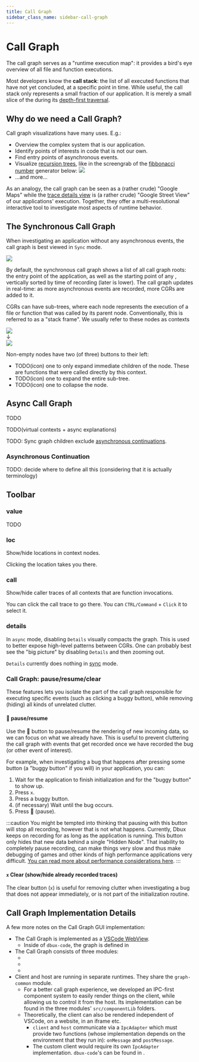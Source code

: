 ```yaml
---
title: Call Graph
sidebar_class_name: sidebar-call-graph
---
```


# Call Graph <DarkLightImg src="tree.svg" width={56} />


<TOC toc={toc} />

The call graph serves as a "runtime execution map": it provides a bird's eye overview of all file and function executions.

Most developers know the **call stack**: the list of all executed functions that have not yet concluded, at a specific point in time. While useful, the call stack only represents a small fraction of our application. It is merely a small slice of the <Term term="call graph" /> during its [depth-first traversal](https://en.wikipedia.org/wiki/Depth-first_search).


## Why do we need a Call Graph?

Call graph visualizations have many uses. E.g.:

* Overview the complex system that is our application.
* Identify points of interests in code that is not our own.
* Find entry points of <Term term="asynchronous event">asynchronous events</Term>.
* Visualize [recursion trees](https://www.google.com/search?q=recursion+trees), like in the screengrab of the [fibbonacci number](https://www.google.com/search?q=fibonacci+algorithm) generator below:
  <Img screen src="call-graph-fib-1.png" maxWidth={600} />
* ...and more...

As an analogy, the call graph can be seen as a (rather crude) "Google Maps" while the [trace details view](#trace-details) is (a rather crude) "Google Street View" of our applications' execution. Together, they offer a multi-resolutional interactive tool to investigate most aspects of runtime behavior.


## The Synchronous Call Graph

When investigating an application without any <Term term="asynchronous event">asynchronous events</Term>, the call graph is best viewed in `Sync` mode.

<Img screen src="dbux-all-longest-word.png" />

By default, the synchronous call graph shows a list of all <Term term="CGR">call graph roots</Term>: the entry point of the application, as well as the starting point of any <Term term="asynchronous event" />, vertically sorted by time of recording (later is lower). The call graph updates in real-time: as more asynchronous events are recorded, more <Term term="CGR">CGRs</Term> are added to it.

<Term term="CGR">CGRs</Term> can have sub-trees, where each node represents the execution of a file or function that was called by its parent node. Conventionally, this is referred to as a "stack frame". We usually refer to these nodes as <Term term="context">contexts</Term>


<div className="flex flex-col flex-center font-size-3">
  <Img screen src="call_graph_1_one_root.png" maxWidth={300} />
  <div className="">&darr;</div>
  <Img screen src="call_graph_2_expanded.png" maxWidth={400} />
</div>

Non-empty nodes have two (of three) buttons to their left:

* TODO(icon) one to only expand immediate children of the node. These are functions that were called directly by this context.
* TODO(icon) one to expand the entire sub-tree.
* TODO(icon) one to collapse the node.


<!-- TODO(explain call graph behavior of (different types of) modules) -->


## Async Call Graph

TODO

TODO(virtual contexts + async explanations)

TODO: Sync graph children exclude [asynchronous continuations](#asynchronous-continuation).


### Asynchronous Continuation

TODO: decide where to define all this (considering that it is actually terminology)


## Toolbar


### value

TODO

### loc

Show/hide locations in context nodes.

Clicking the location takes you there.

### call

Show/hide caller traces of all contexts that are function invocations.

You can click the call trace to go there. You can `CTRL/Command` + `Click` it to select it.

### details

In `async` mode, disabling `Details` visually compacts the graph. This is used to better expose high-level patterns between <Term term="CGR">CGRs</Term>. One can probably best see the "big picture" by disabling `Details` and then zooming out.

`Details` currently does nothing in [sync](#sync-call-graph) mode.



### Call Graph: pause/resume/clear

These features lets you isolate the part of the call graph responsible for executing specific events (such as clicking a buggy button), while removing (hiding) all kinds of unrelated clutter.

#### <span className="color-red">🔴</span> pause/resume

Use the 🔴 button to pause/resume the rendering of new incoming data, so we can focus on what we already have.
This is useful to prevent cluttering the call graph with events that get recorded once we have recorded the bug (or other event of interest).

For example, when investigating a bug that happens after pressing some button (a "buggy button" if you will) in your application, you can:

1. Wait for the application to finish initialization and for the "buggy button" to show up.
2. Press `x`.
3. Press a buggy button.
4. (if necessary) Wait until the bug occurs.
5. Press 🔴 (pause).


:::caution
You might be tempted into thinking that pausing with this button will stop all recording, however that is not what happens. Currently, Dbux keeps on recording for as long as the application is running. This button only hides that new data behind a single "Hidden Node". That inability to completely pause recording, can make things very slow and thus make debugging of games and other kinds of high performance applications very difficult. [You can read more about performance considerations here](https://github.com/Domiii/dbux/tree/master/#performance).
:::


#### `x` Clear (show/hide already recorded traces)

The clear button (`x`) is useful for removing clutter when investigating a bug that does not appear immediately, or is not part of the initialization routine.



## Call Graph Implementation Details

A few more notes on the Call Graph GUI implementation:

* The Call Graph is implemented as a [VSCode WebView](https://code.visualstudio.com/api/extension-guides/webview).
  * Inside of `dbux-code`, the graph is defined in <CodeLink path="dbux-code/src/webViews/graphWebView.js" />
* The Call Graph consists of three modules:
  * <CodeLink path="dbux-graph-common" />
  * <CodeLink path="dbux-graph-client" />
  * <CodeLink path="dbux-graph-host" />
* Client and host are running in separate runtimes. They share the `graph-common` module.
  * For a better call graph experience, we developed an IPC-first component system to easily render things on the client, while allowing us to control it from the host. Its implementation can be found in the three modules' `src/componentLib` folders.
  * Theoretically, the client can also be rendered independent of VSCode, on a website, in an iframe etc.
    * `client` and `host` communicate via a `IpcAdapter` which must provide two functions (whose implementation depends on the environment that they run in): `onMessage` and `postMessage`.
    * The custom client would require its own `IpcAdapter` implementation. `dbux-code`'s can be found in <CodeLink path="dbux-code/src/codeUtil/WebviewWrapper.js" />.
